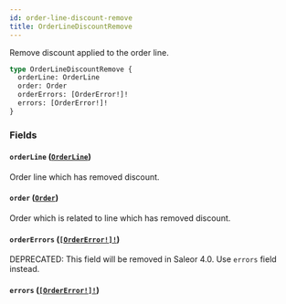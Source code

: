 ```yaml
---
id: order-line-discount-remove
title: OrderLineDiscountRemove
---
```


Remove discount applied to the order line.

```graphql
type OrderLineDiscountRemove {
  orderLine: OrderLine
  order: Order
  orderErrors: [OrderError!]!
  errors: [OrderError!]!
}
```

### Fields

#### `orderLine` ([`OrderLine`](/developer/api-reference/objects/order-line))

Order line which has removed discount.

#### `order` ([`Order`](/developer/api-reference/objects/order))

Order which is related to line which has removed discount.

#### `orderErrors` ([`[OrderError!]!`](/developer/api-reference/objects/order-error))

<span class="badge badge--warning">DEPRECATED: This field will be removed in Saleor 4.0. Use `errors` field instead.</span>

#### `errors` ([`[OrderError!]!`](/developer/api-reference/objects/order-error))
